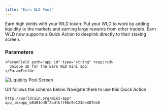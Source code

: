 ```yaml
---
title: "Earn WLD Pool"
---
```


Earn high yields with your WLD token. Put your WLD to work by adding liquidity to the markets and earning large rewards from other traders.
Earn WLD now supports a Quick Action to deeplink directly to their staking screen.

<div className="flex justify-between items-start">
  <div className="flex-1">
    <h3>Parameters</h3>
    
    <ParamField path="app_id" type="string" required>
      Unique ID for the Earn WLD mini app.
    </ParamField>
  </div>
  <div className="ml-5">
    <img
      src="/images/docs/mini-apps/quick-actions/earn-wld-qa.png"
      alt="Liquidity Pool Screen"
      className="max-w-[300px] h-auto"
    />
  </div>
</div>

Url follows the schema below. Navigate there to use this Quick Action.

```
http://worldcoin.org/mini-app?app_id=app_b0d01dd8f2bdfbff06c9e123de487eb8
```
